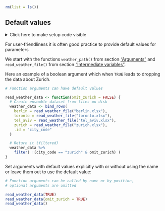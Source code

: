 ```r
rm(list = ls())
```


## Default values

<details><summary>Click here to make setup code visible</summary>
```r
### Default values

```
```r
library(tidyverse)
library(here)


weather_path <- function(filename) {
  # Returned value
  here("data/weather", filename)
}
read_weather_file <- function(filename) {
  readxl::read_excel(weather_path(filename))
}
```
</details>

For user-friendliness it is often good practice to provide default values for parameters

We start with the functions `weather_path()` from section ["Arguments"](#args) and `read_weather_file()` from section ["Intermediate variables"](#intermediate).

Here an example of a boolean argument which when `TRUE` leads to dropping the data about Zurich.

```r
# Function arguments can have default values
```
```r
read_weather_data <- function(omit_zurich = FALSE) {
  # Create ensemble dataset from files on disk
  weather_data <- bind_rows(
    berlin = read_weather_file("berlin.xlsx"),
    toronto = read_weather_file("toronto.xlsx"),
    tel_aviv = read_weather_file("tel_aviv.xlsx"),
    zurich = read_weather_file("zurich.xlsx"),
    .id = "city_code"
  )

  # Return it (filtered)
  weather_data %>%
    filter( !(city_code == "zurich" & omit_zurich) )
}
```


Set arguments with default values explicitly with or without using the name or leave them out to use the default value:

```r
# Function arguments can be called by name or by position,
# optional arguments are omitted
```
```r
read_weather_data(TRUE)
read_weather_data(omit_zurich = TRUE)
read_weather_data()
```

